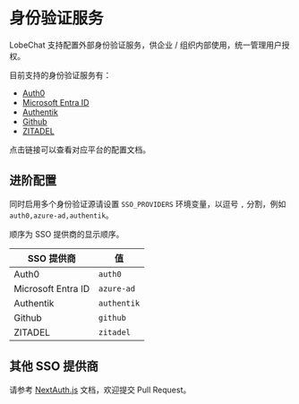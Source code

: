 # 身份验证服务

LobeChat 支持配置外部身份验证服务，供企业 / 组织内部使用，统一管理用户授权。

目前支持的身份验证服务有：

- [Auth0](/zh/self-hosting/advanced/sso-providers/auth0)
- [Microsoft Entra ID](/zh/self-hosting/advanced/sso-providers/microsoft-entra-id)
- [Authentik](/zh/self-hosting/advanced/sso-providers/authentik)
- [Github](/zh/self-hosting/advanced/sso-providers/github)
- [ZITADEL](/zh/self-hosting/advanced/sso-providers/zitadel)

点击链接可以查看对应平台的配置文档。

## 进阶配置

同时启用多个身份验证源请设置 `SSO_PROVIDERS` 环境变量，以逗号 `,` 分割，例如 `auth0,azure-ad,authentik`。

顺序为 SSO 提供商的显示顺序。

| SSO 提供商            | 值          |
| ------------------ | ---------- |
| Auth0              | `auth0`    |
| Microsoft Entra ID | `azure-ad` |
| Authentik          | `authentik` |
| Github             |  `github`  |
| ZITADEL            | `zitadel`  |

## 其他 SSO 提供商

请参考 [NextAuth.js][next-auth-js] 文档，欢迎提交 Pull Request。

[next-auth-js]: https://next-auth.js.org/providers
